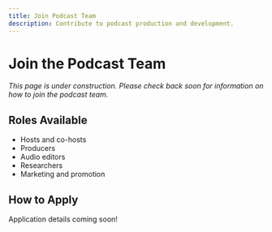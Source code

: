 ```yaml
---
title: Join Podcast Team
description: Contribute to podcast production and development.
---
```


# Join the Podcast Team

*This page is under construction. Please check back soon for information on how to join the podcast team.*

## Roles Available

- Hosts and co-hosts
- Producers
- Audio editors
- Researchers
- Marketing and promotion

## How to Apply

Application details coming soon!

